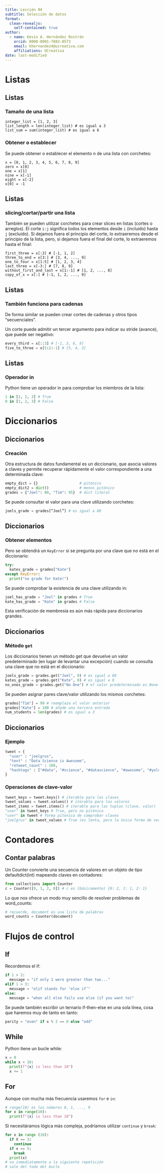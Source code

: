```yaml
---
title: Lección 04
subtitle: Selección de datos
format: 
  clean-revealjs:
    self-contained: true
author:
  - name: Kevin A. Hernández Rostrán
    orcid: 0000-0001-7883-8573
    email: khernandez4@ucreativa.com
    affiliations: UCreativa
date: last-modified
---
```


# Listas

## Listas

### Tamaño de una lista

```
integer_list = [1, 2, 3]
list_length = len(integer_list) # es igual a 3
list_sum = sum(integer_list) # es igual a 6
```

### Obtener o establecer

Se puede obtener o establecer el elemento n de una lista con corchetes:

```
x = [0, 1, 2, 3, 4, 5, 6, 7, 8, 9]
zero = x[0] 
one = x[1] 
nine = x[-1] 
eight = x[-2] 
x[0] = -1 
```

## Listas

### slicing/cortar/partir una lista

También se pueden utilizar corchetes para crear slices en listas (cortes o
arreglos). El corte `i:j` significa todos los elementos desde `i` (incluido) hasta `j`
(excluido). Si dejamos fuera el principio del corte, lo extraeremos desde el
principio de la lista, pero, si dejamos fuera el final del corte, lo extraeremos
hasta el final:


```.python
first_three = x[:3] # [-1, 1, 2]
three_to_end = x[3:] # [3, 4, ..., 9]
one_to_four = x[1:5] # [1, 2, 3, 4]
last_three = x[-3:] # [7, 8, 9]
without_first_and_last = x[1:-1] # [1, 2, ..., 8]
copy_of_x = x[:] # [-1, 1, 2, ..., 9]
```

## Listas

### También funciona para cadenas

De forma similar se pueden crear cortes de cadenas y otros tipos
"secuenciales".

Un corte puede admitir un tercer argumento para indicar su stride
(avance), que puede ser negativo:

```.py
every_third = x[::3] # [-1, 3, 6, 9]
five_to_three = x[5:2:-1] # [5, 4, 3]
```

## Listas
### Operador in

Python tiene un operador in para comprobar los miembros de la lista:

```.py
1 in [1, 2, 3] # True
0 in [1, 2, 3] # False
```

# Diccionarios

## Diccionarios

### Creación

Otra estructura de datos fundamental es un diccionario, que asocia valores
a claves y permite recuperar rápidamente el valor correspondiente a una
determinada clave:

```.py
empty_dict = {}                   # pitónico
empty_dict2 = dict()              # menos pitónico
grades = {"Joel": 80, "Tim": 95}  # dict literal
```
Se puede consultar el valor para una clave utilizando corchetes:

```.py
joels_grade = grades[“Joel”] # es igual a 80
```

## Diccionarios
### Obtener elementos

Pero se obtendrá un `KeyError` si se pregunta por una clave que no está en
el diccionario:

```.py
try:
  kates_grade = grades["Kate"]
except KeyError:
  print("no grade for Kate!")
```

Se puede comprobar la existencia de una clave utilizando in:

```.py
joel_has_grade = "Joel" in grades # True
kate_has_grade = "Kate" in grades # False
```

Esta verificación de membresía es aún más rápida para diccionarios
grandes.

## Diccionarios
### Método `get`

Los diccionarios tienen un método get que devuelve un valor
predeterminado (en lugar de levantar una excepción) cuando se consulta una
clave que no está en el diccionario:

```.py
joels_grade = grades.get("Joel", 0) # es igual a 80
kates_grade = grades.get("Kate", 0) # es igual a 0
no_ones_grade = grades.get("No One") # el valor predeterminado es None
```
Se pueden asignar pares clave/valor utilizando los mismos corchetes:
```.py
grades["Tim"] = 99 # reemplaza el valor anterior
grades["Kate"] = 100 # añade una tercera entrada
num_students = len(grades) # es igual a 3
```

## Diccionarios

### Ejemplo

```.py
tweet = {
  "user" : "joelgrus",
  "text" : "Data Science is Awesome",
  "retweet_count" : 100,
  "hashtags" : ["#data", "#science", "#datascience", "#awesome", "#yolo"]
}
```

### Operaciones de clave-valor

```.py
tweet_keys = tweet.keys() # iterable para las claves
tweet_values = tweet.values() # iterable para los valores
tweet_items = tweet.items() # iterable para las tuplas (clave, valor)
"user" in tweet_keys # True, pero no pitónico
"user" in tweet # forma pitónica de comprobar claves
"joelgrus" in tweet_values # True (es lenta, pero la única forma de verificar)
```

# Contadores

## Contar palabras

Un Counter convierte una secuencia de valores en un objeto de tipo defaultdict(int) mapeando claves en contadores:

```.py
from collections import Counter
c = Counter([0, 1, 2, 0]) # c es (básicamente) {0: 2, 1: 1, 2: 1}
```

Lo que nos ofrece un modo muy sencillo de resolver problemas de word_counts:

```.py
# recuerde, document es una lista de palabras
word_counts = Counter(document)
```

# Flujos de control

## If

Recordemos el if:

```.py
if 1 > 2:
  message = "if only 1 were greater than two..."
elif 1 > 3:
  message = "elif stands for ‘else if’"
else:
  message = "when all else fails use else (if you want to)"
```

Se puede también escribir un ternario if-then-else en una sola línea, cosa
que haremos muy de tanto en tanto:

```.py
parity = "even" if x % 2 == 0 else "odd"
```

## While

Python tiene un bucle while:

```.py
x = 0
while x < 10:
  print(f"{x} is less than 10")
  x += 1
```

## For

Aunque con mucha más frecuencia usaremos `for` e `in`:

```.py
# range(10) es los números 0, 1, ..., 9
for x in range(10):
  print(f"{x} is less than 10")
```

Si necesitáramos lógica más compleja, podríamos utilizar `continue` y
`break`:

```.py
for x in range (10):
  if X == 3:
    continue
  if x == 5:
    break
  print(x)
# va inmediatamente a la siguiente repetición
# sale del todo del bucle
```
